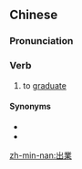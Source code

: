 ==Chinese==
{{zh-forms|s=出业|alt=卒業}}

===Pronunciation===
{{zh-pron
|mn=chhut-gia̍p
|cat=v
}}

===Verb===
{{zh-verb}}

# to [[graduate]]

====Synonyms====
* {{zh-l|畢業}}
* {{zh-l|卒業}}

[[zh-min-nan:出業]]